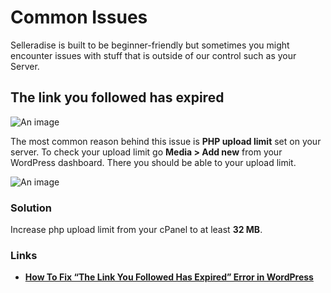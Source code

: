 # Common Issues

Selleradise is built to be beginner-friendly but sometimes you might encounter issues with stuff that is outside of our control such as your Server.

## The link you followed has expired

![An image](/img/theme-upload-link-expired-error.png)

The most common reason behind this issue is **PHP upload limit** set on your server. To check your upload limit go **Media > Add new** from your WordPress dashboard. There you should be able to your upload limit.

![An image](/img/media-add-new.png)

### Solution

Increase php upload limit from your cPanel to at least **32 MB**.

### Links

- **[How To Fix “The Link You Followed Has Expired” Error in WordPress](https://www.wpbeginner.com/wp-tutorials/how-to-fix-the-link-you-followed-has-expired-error-in-wordpress)**

